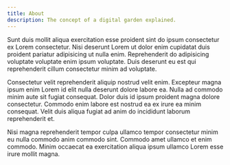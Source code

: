 ```yaml
---
title: About
description: The concept of a digital garden explained.
---
```


Sunt duis mollit aliqua exercitation esse proident sint do ipsum consectetur ex
Lorem consectetur. Nisi deserunt Lorem ut dolor enim cupidatat duis proident
pariatur adipisicing ut nulla enim. Reprehenderit do adipisicing voluptate
voluptate enim ipsum voluptate. Duis deserunt eu est qui reprehenderit cillum
consectetur minim ad voluptate.

Consectetur velit reprehenderit aliquip nostrud velit enim. Excepteur magna
ipsum enim Lorem id elit nulla deserunt dolore labore ea. Nulla ad commodo minim
aute sit fugiat consequat. Dolor duis id ipsum proident magna dolore
consectetur. Commodo enim labore est nostrud ea ex irure ea minim consequat.
Velit duis aliqua fugiat ad anim do incididunt laborum reprehenderit et.

Nisi magna reprehenderit tempor culpa ullamco tempor consectetur minim eu nulla
commodo anim commodo sint. Commodo amet ullamco et enim commodo. Minim occaecat
ea exercitation aliqua ipsum ullamco Lorem esse irure mollit magna.
